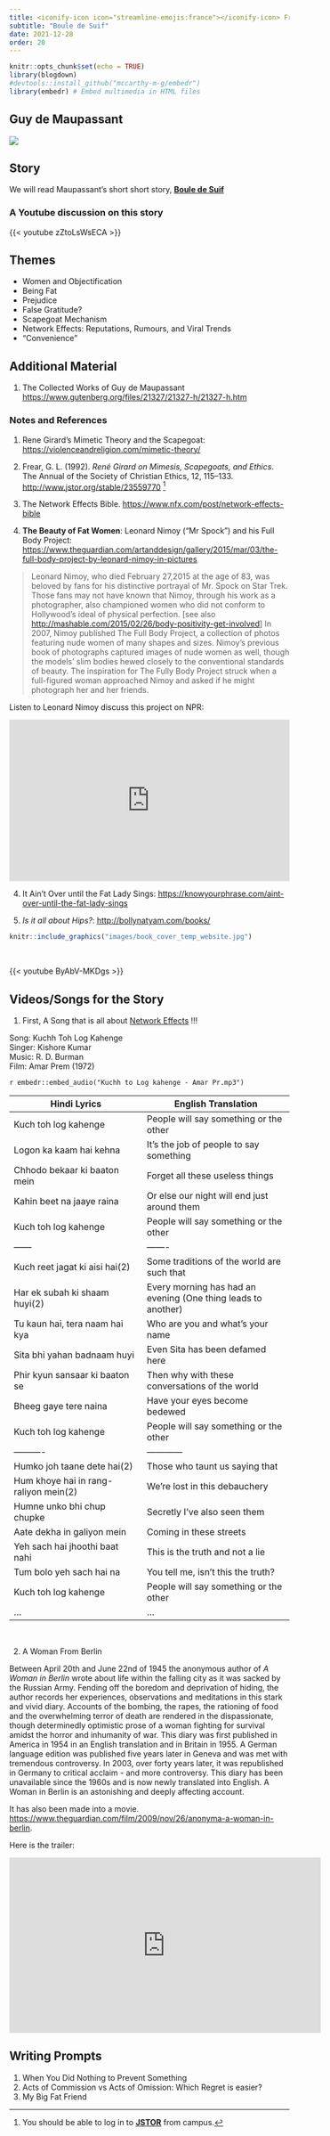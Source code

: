 ```yaml
---
title: <iconify-icon icon="streamline-emojis:france"></iconify-icon> France - Guy de Maupassant
subtitle: "Boule de Suif"
date: 2021-12-28
order: 20
---
```


```r
knitr::opts_chunk$set(echo = TRUE)
library(blogdown)
#devtools::install_github("mccarthy-m-g/embedr")
library(embedr) # Embed multimedia in HTML files

```

## Guy de Maupassant

![](featured.jpg)

## Story

We will read Maupassant's short short story, <u>[**Boule de
Suif**](/pdf/ISTW/BouleDeSuif-Maupassant.pdf)</u>

### A Youtube discussion on this story

{{< youtube zZtoLsWsECA >}}

## Themes

-   Women and Objectification
-   Being Fat
-   Prejudice
-   False Gratitude?
-   Scapegoat Mechanism
-   Network Effects: Reputations, Rumours, and Viral Trends
-   "Convenience"

## Additional Material

1.  The Collected Works of Guy de Maupassant
    <u><https://www.gutenberg.org/files/21327/21327-h/21327-h.htm></u>

### Notes and References

1.  Rene Girard's Mimetic Theory and the Scapegoat:
    <u><https://violenceandreligion.com/mimetic-theory/></u>

2.  Frear, G. L. (1992). *René Girard on Mimesis, Scapegoats, and
    Ethics*. The Annual of the Society of Christian Ethics, 12, 115–133.
    <u><http://www.jstor.org/stable/23559770></u> [^1]

3.  The Network Effects Bible.
    <u><https://www.nfx.com/post/network-effects-bible></u>

4.  **The Beauty of Fat Women**: Leonard Nimoy ("Mr Spock") and his Full Body Project:
    <u><https://www.theguardian.com/artanddesign/gallery/2015/mar/03/the-full-body-project-by-leonard-nimoy-in-pictures></u>

[^1]: You should be able to log in to
    <u>[**JSTOR**](https://jstor.org)</u> from campus.

> Leonard Nimoy, who died February 27,2015 at the age of 83, was beloved
> by fans for his distinctive portrayal of Mr. Spock on Star Trek. Those
> fans may not have known that Nimoy, through his work as a
> photographer, also championed women who did not conform to Hollywood's
> ideal of physical perfection. [see also
> <u><http://mashable.com/2015/02/26/body-positivity-get-involved></u>]
> In 2007, Nimoy published The Full Body Project, a collection of photos
> featuring nude women of many shapes and sizes. Nimoy's previous book
> of photographs captured images of nude women as well, though the
> models' slim bodies hewed closely to the conventional standards of
> beauty. The inspiration for The Fully Body Project struck when a
> full-figured woman approached Nimoy and asked if he might photograph
> her and her friends.

Listen to Leonard Nimoy discuss this project on NPR:

<iframe src="https://www.npr.org/player/embed/15912659/15912667" width="100%" height="290" frameborder="0" scrolling="no" title="NPR embedded audio player">
</iframe>

4.  It Ain't Over until the Fat Lady Sings:
    <u><https://knowyourphrase.com/aint-over-until-the-fat-lady-sings></u>

5.  *Is it all about Hips?*: <u><http://bollynatyam.com/books/></u>

```r
knitr::include_graphics("images/book_cover_temp_website.jpg")
```
<br>

{{< youtube ByAbV-MKDgs >}}


## Videos/Songs for the Story

1.  First, A Song that is all about [Network Effects](https://www.nfx.com/post/network-effects-bible) !!!

Song: Kuchh Toh Log Kahenge\
Singer: Kishore Kumar\
Music: R. D. Burman\
Film: Amar Prem (1972)\

`r embedr::embed_audio("Kuchh to Log kahenge - Amar Pr.mp3")`


| Hindi Lyrics                          | English Translation                                           |
|-----------------------------------|--------------------------------------|
| Kuch toh log kahenge                  | People will say something or the other                        |
| Logon ka kaam hai kehna               | It's the job of people to say something                       |
| Chhodo bekaar ki baaton mein          | Forget all these useless things                               |
| Kahin beet na jaaye raina             | Or else our night will end just around them                   |
| Kuch toh log kahenge                  | People will say something or the other                        |
| ------                                | -------                                                       |
| Kuch reet jagat ki aisi hai(2)        | Some traditions of the world are such that                    |
| Har ek subah ki shaam huyi(2)         | Every morning has had an evening (One thing leads to another) |
| Tu kaun hai, tera naam hai kya        | Who are you and what's your name                              |
| Sita bhi yahan badnaam huyi           | Even Sita has been defamed here                               |
| Phir kyun sansaar ki baaton se        | Then why with these conversations of the world                |
| Bheeg gaye tere naina                 | Have your eyes become bedewed                                 |
| Kuch toh log kahenge                  | People will say something or the other                        |
| ----------                            | ------------                                                  |
| Humko joh taane dete hai(2)           | Those who taunt us saying that                                |
| Hum khoye hai in rang-raliyon mein(2) | We're lost in this debauchery                                 |
| Humne unko bhi chup chupke            | Secretly I've also seen them                                  |
| Aate dekha in galiyon mein            | Coming in these streets                                       |
| Yeh sach hai jhoothi baat nahi        | This is the truth and not a lie                               |
| Tum bolo yeh sach hai na              | You tell me, isn't this the truth?                            |
| Kuch toh log kahenge                  | People will say something or the other                        |
| ...                                   | ...                                                           |

<br>

2.  A Woman From Berlin

Between April 20th and June 22nd of 1945 the anonymous author of *A
Woman in Berlin* wrote about life within the falling city as it was
sacked by the Russian Army. Fending off the boredom and deprivation of
hiding, the author records her experiences, observations and meditations
in this stark and vivid diary. Accounts of the bombing, the rapes, the
rationing of food and the overwhelming terror of death are rendered in
the dispassionate, though determinedly optimistic prose of a woman
fighting for survival amidst the horror and inhumanity of war. This
diary was first published in America in 1954 in an English translation
and in Britain in 1955. A German language edition was published five
years later in Geneva and was met with tremendous controversy. In 2003,
over forty years later, it was republished in Germany to critical
acclaim - and more controversy. This diary has been unavailable since
the 1960s and is now newly translated into English. A Woman in Berlin is
an astonishing and deeply affecting account.

It has also been made into a movie.
<u><https://www.theguardian.com/film/2009/nov/26/anonyma-a-woman-in-berlin></u>.

Here is the trailer:

<iframe width="560" height="315" src="https://www.youtube.com/embed/xEZxcSf9HwM?si=RjKW33TpuFjZont7" title="YouTube video player" frameborder="0" allow="accelerometer; autoplay; clipboard-write; encrypted-media; gyroscope; picture-in-picture; web-share" allowfullscreen>
</iframe>

## Writing Prompts

1.  When You Did Nothing to Prevent Something
2.  Acts of Commission vs Acts of Omission: Which Regret is easier?
3.  My Big Fat Friend
